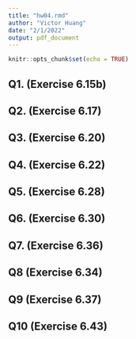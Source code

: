 ```yaml
---
title: "hw04.rmd"
author: "Victor Huang"
date: "2/1/2022"
output: pdf_document
---
```


```r
knitr::opts_chunk$set(echo = TRUE)
```

## Q1. (Exercise 6.15b)



## Q2. (Exercise 6.17)



## Q3. (Exercise 6.20)



## Q4. (Exercise 6.22)



## Q5. (Exercise 6.28)



## Q6. (Exercise 6.30)



## Q7. (Exercise 6.36)



## Q8 (Exercise 6.34)



## Q9 (Exercise 6.37)



## Q10 (Exercise 6.43)


